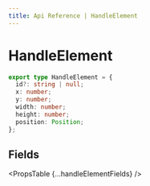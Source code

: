 ```yaml
---
title: Api Reference | HandleElement
---
```



# HandleElement

```ts
export type HandleElement = {
  id?: string | null;
  x: number;
  y: number;
  width: number;
  height: number;
  position: Position;
};
```

## Fields

<PropsTable {...handleElementFields} />
